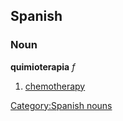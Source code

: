 == Spanish == 
=== Noun === 
'''quimioterapia''' ''f'' 
# [[chemotherapy]] 
[[Category:Spanish nouns]]